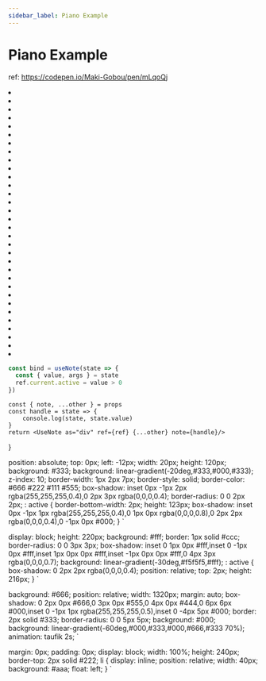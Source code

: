 ---
sidebar_label: Piano Example
---

# Piano Example

ref: https://codepen.io/Maki-Gobou/pen/mLqoQj

<Wrapper>
  <Piano>
    <li><White/></li>
    <li><White/><Black/></li>
    <li><White/><Black/></li>
    <li><White/></li>
    <li><White/><Black/></li>
    <li><White/><Black/></li>
    <li><White/></li>
    <li><White/><Black/></li>
    <li><White/><Black/></li>
    <li><White/><Black/></li>
    <li><White/></li>
    <li><White/><Black/></li>
    <li><White/><Black/></li>
    <li><White/></li>
    <li><White/><Black/></li>
    <li><White/><Black/></li>
    <li><White/><Black/></li>
    <li><White/></li>
    <li><White/><Black/></li>
    <li><White/><Black/></li>
    <li><White/></li>
    <li><White/><Black/></li>
    <li><White/><Black/></li>
    <li><White/><Black/></li>
    <li><White/></li>
    <li><White/><Black/></li>
    <li><White/><Black/></li>
    <li><White/></li>
    <li><White/><Black/></li>
    <li><White/><Black/></li>
    <li><White/><Black/></li>
    <li><White/></li>
  </Piano>
</Wrapper>

```js
const bind = useNote(state => {
  const { value, args } = state
  ref.current.active = value > 0
})
```


    const { note, ...other } = props
    const handle = state => {
        console.log(state, state.value)
    }
    return <UseNote as="div" ref={ref} {...other} note={handle}/>
}


  position: absolute;
  top: 0px;
  left: -12px;
  width: 20px;
  height: 120px;
  background: #333;
  background: linear-gradient(-20deg,#333,#000,#333);
  z-index: 10;
  border-width: 1px 2px 7px;
  border-style: solid;
  border-color: #666 #222 #111 #555;
  box-shadow: inset 0px -1px 2px rgba(255,255,255,0.4),0 2px 3px rgba(0,0,0,0.4);
  border-radius: 0 0 2px 2px;
  : active {
    border-bottom-width: 2px;
    height: 123px;
    box-shadow: inset 0px -1px 1px rgba(255,255,255,0.4),0 1px 0px rgba(0,0,0,0.8),0 2px 2px rgba(0,0,0,0.4),0 -1px 0px #000;
  }
`

  display: block;
  height: 220px;
  background: #fff;
  border: 1px solid #ccc;
  border-radius: 0 0 3px 3px;
  box-shadow: inset 0 1px 0px #fff,inset 0 -1px 0px #fff,inset 1px 0px 0px #fff,inset -1px 0px 0px #fff,0 4px 3px rgba(0,0,0,0.7);
  background: linear-gradient(-30deg,#f5f5f5,#fff);
  : active {
    box-shadow: 0 2px 2px rgba(0,0,0,0.4);
    position: relative;
    top: 2px;
    height: 216px;
  }
`

  background: #666;
  position: relative;
  width: 1320px;
  margin: auto;
  box-shadow: 0 2px 0px #666,0 3px 0px #555,0 4px 0px #444,0 6px 6px #000,inset 0 -1px 1px rgba(255,255,255,0.5),inset 0 -4px 5px #000;
  border: 2px solid #333;
  border-radius: 0 0 5px 5px;
  background: #000;
  background: linear-gradient(-60deg,#000,#333,#000,#666,#333 70%);
  animation: taufik 2s;
`

  margin: 0px;
  padding: 0px;
  display: block;
  width: 100%;
  height: 240px;
  border-top: 2px solid #222;
  li {
    display: inline;
    position: relative;
    width: 40px;
    background: #aaa;
    float: left;
  }
`
